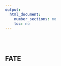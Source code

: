 ```yaml
---
output:
  html_document:
    number_sections: no
    toc: no
---	
```


<style>
<!-- pre.bash { -->
<!--  background-color: black; -->
<!--  color: #9ea1a3; -->
<!--  font-family: Consolas,Monaco,Lucida Console,Liberation Mono,DejaVu Sans Mono,Bitstream Vera Sans Mono,Courier New, monospace; -->
<!-- } -->
<!-- pre.grey { -->
<!--  background-color: white; -->
<!--  border-style: solid; -->
<!--  border-color: #8b8d8f; -->
<!--  color: #8b8d8f; -->
<!--  font-family: Consolas,Monaco,Lucida Console,Liberation Mono,DejaVu Sans Mono,Bitstream Vera Sans Mono,Courier New, monospace; -->
<!-- } -->
.zoom p {
width:600px;
margin-left: auto;
margin-right: auto;
}
.zoom p:hover {
width:1200px;
position: relative;
z-index: 10;
}
</style>

<br/><br/>


## FATE

<br/>



<!-- <div class="zoom"> -->
<!-- <p><img src="pictures/graph_FATE.png" alt="FATE"></img></p> -->
<!-- </div> -->

